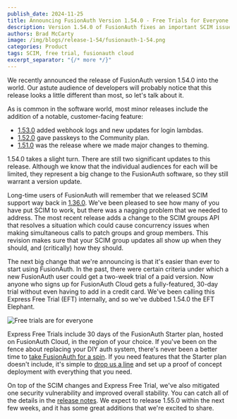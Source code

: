 ```yaml
---
publish_date: 2024-11-25
title: Announcing FusionAuth Version 1.54.0 - Free Trials for Everyone
description: Version 1.54.0 of FusionAuth fixes an important SCIM issue, and brings free FusionAuth trials for everyone.
authors: Brad McCarty
image: /img/blogs/release-1-54/fusionauth-1-54.png
categories: Product
tags: SCIM, free trial, fusionauth cloud
excerpt_separator: "{/* more */}"
---
```


We recently announced the release of FusionAuth version 1.54.0 into the world. Our astute audience of developers will probably notice that this release looks a little different than most, so let's talk about it.

As is common in the software world, most minor releases include the addition of a notable, customer-facing feature:

- [1.53.0](/blog/announcing-fusionauth-1-53) added webhook logs and new updates for login lambdas. 
- [1.52.0](/blog/announcing-fusionauth-1-52) gave passkeys to the Community plan. 
- [1.51.0](/blog/announcing-fusionauth-1-51) was the release where we made major changes to theming.

1.54.0 takes a slight turn. There are still two significant updates to this release. Although we know that the individual audiences for each will be limited, they represent a big change to the FusionAuth software, so they still warrant a version update.

Long-time users of FusionAuth will remember that we released SCIM support way back in [1.36.0](/blog/announcing-fusionauth-1-36). We've been pleased to see how many of you have put SCIM to work, but there was a nagging problem that we needed to address. The most recent release adds a change to the SCIM groups API that resolves a situation which could cause concurrency issues when making simultaneous calls to patch groups and group members. This revision makes sure that your SCIM group updates all show up when they should, and (critically) how they should.

The next big change that we're announcing is that it's easier than ever to start using FusionAuth. In the past, there were certain criteria under which a new FusionAuth user could get a two-week trial of a paid version. Now anyone who signs up for FusionAuth Cloud gets a fully-featured, 30-day trial without even having to add in a credit card. We've been calling this Express Free Trial (EFT) internally, and so we've dubbed 1.54.0 the EFT Elephant.

![Free trials are for everyone](/img/blogs/announcing-1-54/EFT-elephant.png)

Express Free Trials include 30 days of the FusionAuth Starter plan, hosted on FusionAuth Cloud, in the region of your choice. If you've been on the fence about replacing your DIY auth system, there's never been a better time to [take FusionAuth for a spin](/pricing). If you need features that the Starter plan doesn't include, it's simple to [drop us a line](/contact) and set up a proof of concept deployment with everything that you need.

On top of the SCIM changes and Express Free Trial, we've also mitigated one security vulnerability and improved overall stability. You can catch all of the details in the [release notes](/docs/release-notes/). We expect to release 1.55.0 within the next few weeks, and it has some great additions that we're excited to share.
